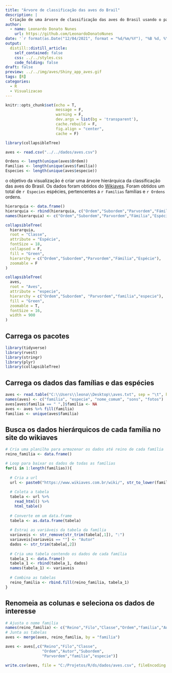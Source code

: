 ```yaml
---
title: "Árvore de classificação das aves do Brail"
description: |
  Criação de uma árvore de classificação das aves do Brasil usando o pacote collapsibleTree
author:
  - name: Leonardo Donato Nunes
    url: https://github.com/LeonardoDonatoNunes
date: '`r format(as.Date("12/04/2021", format = "%d/%m/%Y"), "%B %d, %Y")`'
output:
  distill::distill_article:
    self_contained: false
    css: ../../styles.css
    code_folding: false
draft: false
preview: ../../img/aves/Shiny_app_aves.gif
tags: [R]
categories:
  - R
  - Visualizacao
---
```



```r
knitr::opts_chunk$set(echo = T,
                      message = F, 
                      warning = F, 
                      dev.args = list(bg = 'transparent'),
                      cache.rebuild = F,
                      fig.align = "center",
                      cache = F)
```


```r
library(collapsibleTree)
```

```r
aves <- read.csv("../../dados/aves.csv")

Ordens <- length(unique(aves$Ordem))
Familias <- length(unique(aves$familia))
Especies <- length(unique(aves$especie))

```


o objetivo da visualização é criar uma árvore hierárquica da classificação das aves do Brasil. Os dados foram obtidos do [Wikiaves](https://www.wikiaves.com.br/index.php). Foram obtidos um total de `r Especies` espécies, pertencentes a `r Familias` famílias e `r Ordens` ordens.


```r

hierarquia <- data.frame()
hierarquia <- rbind(hierarquia, c("Ordem","Subordem","Parvordem","Fámilia","Espécie"))
names(hierarquia) <- c("Ordem","Subordem","Parvordem","Fámilia","Espécie")

collapsibleTree(
  hierarquia,
  root = "Classe",
  attribute = "Espécie",
  fontSize = 18,
  collapsed = F, 
  fill = "Green",
  hierarchy = c("Ordem","Subordem","Parvordem","Fámilia","Espécie"), 
  zoomable = F
)
```
 
 
 
```r
collapsibleTree(
  aves,
  root = "Aves",
  attribute = "especie",
  hierarchy = c("Ordem","Subordem", "Parvordem","familia","especie"),
  fill = "Green",
  zoomable = T,
  fontSize = 16, 
  width = 900 
)
```

## Carrega os pacotes

```r
library(tidyverse)
library(rvest)
library(stringr)
library(plyr)
library(collapsibleTree)
```

## Carrega os dados das famílias e das espécies 

```r
aves <- read.table("C:\\Users\\leona\\Desktop\\aves.txt", sep = "\t", header = T, encoding = "utf-8")
names(aves) <- c("familia", "especie", "nome_comum", "sons", "fotos")
aves[aves$familia == " ",]$familia <- NA
aves <- aves %>% fill(familia)
familias <- unique(aves$familia)
```

## Busca os dados hierárquicos de cada família no site do wikiaves

```r
# Cria uma planilha para armazenar os dados até reino de cada família
reino_familia <- data.frame()

# Loop para baixar os dados de todas as famílias
for(i in 1:length(familias)){
  
  # Cria a url
  url <- paste0("https://www.wikiaves.com.br/wiki/", str_to_lower(familias[i]))
  
  # Coleta a tabela
  tabela <- url %>% 
    read_html() %>%
    html_table()
  
  # Converte em um data.frame
  tabela <- as.data.frame(tabela)
  
  # Estrai as variáveis da tabela da família
  variaveis <- str_remove(str_trim(tabela[,1]), ":")
  variaveis[variaveis == ""] <- "Autor"
  dados <- str_trim(tabela[,2])
  
  # Cria uma tabela contendo os dados de cada família 
  tabela_1 <- data.frame()
  tabela_1 <- rbind(tabela_1, dados)
  names(tabela_1) <- variaveis
  
  # Combina as tabelas
  reino_familia <- rbind.fill(reino_familia, tabela_1)
}
```


## Renomeia as colunas e seleciona os dados de interesse

```r
# Ajusta o nome familia
names(reino_familia) <- c("Reino","Filo","Classe","Ordem","familia","Autor","Subordem","Parvordem")
# Junta as tabelas
aves <- merge(aves, reino_familia, by = "familia")

aves <- aves[,c("Reino","Filo","Classe",
                "Ordem","Autor","Subordem",
                "Parvordem","familia","especie")]

```

```r
write.csv(aves, file = "C:/Projetos/R/ds/dados/aves.csv", fileEncoding = "utf-8", row.names = F)
```


